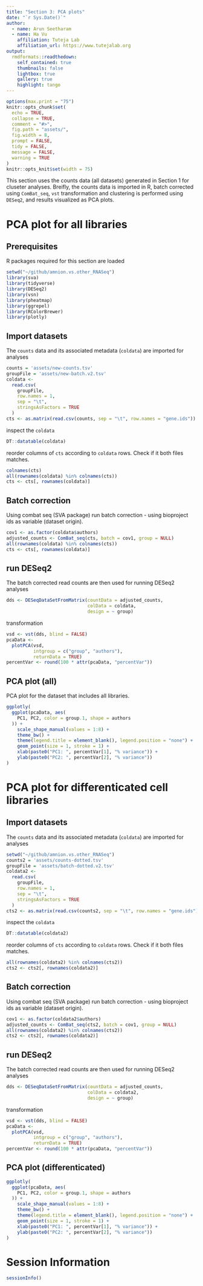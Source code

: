 ---
title: "Section 3: PCA plots"
date: "`r Sys.Date()`"
author:
  - name: Arun Seetharam
  - name: Ha Vu
    affiliation: Tuteja Lab
    affiliation_url: https://www.tutejalab.org
output:
  rmdformats::readthedown:
    self_contained: true
    thumbnails: false
    lightbox: true
    gallery: true
    highlight: tango
---

```{r setup, include=FALSE}
options(max.print = "75")
knitr::opts_chunk$set(
  echo = TRUE,
  collapse = TRUE,
  comment = "#>",
  fig.path = "assets/",
  fig.width = 8,
  prompt = FALSE,
  tidy = FALSE,
  message = FALSE,
  warning = TRUE
)
knitr::opts_knit$set(width = 75)
```

This section uses the counts data (all datasets) generated in Section 1 for cluseter analyses. Breifly, the counts data is imported in R, batch corrected using `ComBat_seq`, `vst` transformation and clustering is performed using `DESeq2`, and results visualized as PCA plots.

# PCA plot for all libraries

## Prerequisites

R packages required for this section are loaded

```{r, warnings=TRUE, message=FALSE}
setwd("~/github/amnion.vs.other_RNASeq")
library(sva)
library(tidyverse)
library(DESeq2)
library(vsn)
library(pheatmap)
library(ggrepel)
library(RColorBrewer)
library(plotly)
```



## Import datasets

The `counts` data and its associated metadata (`coldata`) are imported for analyses

```{r dataset, warnings=TRUE, message=FALSE}
counts = 'assets/new-counts.tsv'
groupFile = 'assets/new-batch.v2.tsv'
coldata <-
  read.csv(
    groupFile,
    row.names = 1,
    sep = "\t",
    stringsAsFactors = TRUE
  )
cts <- as.matrix(read.csv(counts, sep = "\t", row.names = "gene.ids"))
```

inspect the `coldata`

```{r coldata}
DT::datatable(coldata)
```

reorder columns of `cts` according to `coldata` rows. Check if it both files matches.

```{r order, warnings=TRUE, message=FALSE}
colnames(cts)
all(rownames(coldata) %in% colnames(cts))
cts <- cts[, rownames(coldata)]
```

## Batch correction

Using combat seq (SVA package) run batch correction - using bioproject ids as variable (dataset origin).

```{r batchcorrect, warnings=TRUE, message=TRUE}
cov1 <- as.factor(coldata$authors)
adjusted_counts <- ComBat_seq(cts, batch = cov1, group = NULL)
all(rownames(coldata) %in% colnames(cts))
cts <- cts[, rownames(coldata)]
```

## run DESeq2

The batch corrected read counts are then used for running DESeq2 analyses

```{r deseq2, warnings=TRUE, message=FALSE}
dds <- DESeqDataSetFromMatrix(countData = adjusted_counts,
                              colData = coldata,
                              design = ~ group)
```
transformation

```{r vst, warnings=TRUE, message=FALSE}
vsd <- vst(dds, blind = FALSE)
pcaData <-
  plotPCA(vsd,
          intgroup = c("group", "authors"),
          returnData = TRUE)
percentVar <- round(100 * attr(pcaData, "percentVar"))
```

## PCA plot (all)

PCA plot for the dataset that includes all libraries.

```{r pcaplot, fig.cap="Fig 3.1: PCA plots (all samples)", fig.width=8, fig.height=8}
ggplotly(
  ggplot(pcaData, aes(
    PC1, PC2, color = group.1, shape = authors
  )) +
    scale_shape_manual(values = 1:8) +
    theme_bw() +
    theme(legend.title = element_blank(), legend.position = "none") +
    geom_point(size = 1, stroke = 1) +
    xlab(paste0("PC1: ", percentVar[1], "% variance")) +
    ylab(paste0("PC2: ", percentVar[2], "% variance"))
)
```

# PCA plot for differenticated cell libraries

## Import datasets

The `counts` data and its associated metadata (`coldata`) are imported for analyses

```{r import2, warnings=TRUE, message=FALSE}
setwd("~/github/amnion.vs.other_RNASeq")
counts2 = 'assets/counts-dotted.tsv'
groupFile = 'assets/batch-dotted.v2.tsv'
coldata2 <-
  read.csv(
    groupFile,
    row.names = 1,
    sep = "\t",
    stringsAsFactors = TRUE
  )
cts2 <- as.matrix(read.csv(counts2, sep = "\t", row.names = "gene.ids"))
```

inspect the `coldata`

```{r coldata2}
DT::datatable(coldata2)
```


reorder columns of `cts` according to `coldata` rows. Check if it both files matches.
```{r order2}
all(rownames(coldata2) %in% colnames(cts2))
cts2 <- cts2[, rownames(coldata2)]
```

## Batch correction

Using combat seq (SVA package) run batch correction - using bioproject ids as variable (dataset origin).

```{r batchcorrect2, warnings=TRUE, message=TRUE}
cov1 <- as.factor(coldata2$authors)
adjusted_counts <- ComBat_seq(cts2, batch = cov1, group = NULL)
all(rownames(coldata2) %in% colnames(cts2))
cts2 <- cts2[, rownames(coldata2)]
```
## run DESeq2

The batch corrected read counts are then used for running DESeq2 analyses

```{r deseq2b, warnings=TRUE, message=FALSE}
dds <- DESeqDataSetFromMatrix(countData = adjusted_counts,
                              colData = coldata2,
                              design = ~ group)
```

transformation

```{r vst2, warnings=TRUE, message=FALSE}
vsd <- vst(dds, blind = FALSE)
pcaData <-
  plotPCA(vsd,
          intgroup = c("group", "authors"),
          returnData = TRUE)
percentVar <- round(100 * attr(pcaData, "percentVar"))
```

## PCA plot (differenticated)

```{r PCAplotDiffer, fig.cap="Fig 3.2: PCA plots (differenticated)", fig.width=8, fig.height=8}
ggplotly(
  ggplot(pcaData, aes(
    PC1, PC2, color = group.1, shape = authors
  )) +
    scale_shape_manual(values = 1:8) +
    theme_bw() +
    theme(legend.title = element_blank(), legend.position = "none") +
    geom_point(size = 1, stroke = 1) +
    xlab(paste0("PC1: ", percentVar[1], "% variance")) +
    ylab(paste0("PC2: ", percentVar[2], "% variance"))
)
```

# Session Information

```{r sessioninfo}
sessionInfo()
```




